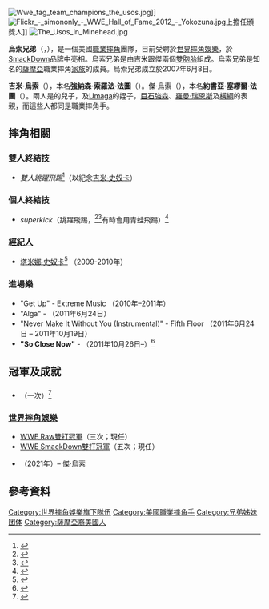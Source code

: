 {{Infobox Pro Wrestler
| name = 烏索兄弟<br>{{lang|en|The Usos}}
| image = The Usos 2014.jpg
| img_capt = 烏索兄弟（2014年）
| names = The Fatu Brothers<ref name=OWOW /><br>The Fatu Twins<ref name=OWOW /><br>The Samoan Soldiers<ref name="Varsallone"/><br>The Uso Brothers<ref>{{cite web|url=http://www.wwe.com/shows/raw/archive/05312010/mainarticle|title=Shooting Star-Spangled Raw|date=2010-05-31|last=Adkins|first=Greg|accessdate=2010-07-24|publisher=[[World_Wrestling_Entertainment|World Wrestling Entertainment]]|archive-date=2019-11-06|archive-url=https://web.archive.org/web/20191106100844/https://www.wwe.com/shows/raw/archive/05312010/mainarticle|dead-url=no}}</ref><br>'''The Usos'''<ref name="JeyWWE"/>
| birthname = 強納森·索羅法·法圖<br/>約書亞·塞繆爾·法圖<br/>（過往成員[[塔米娜·史奴卡|塔米娜·史奴卡]]）
| height = {{height|ft=6|in=2}}（吉米·烏索）<ref name="JimmyWWE"/><br>{{height|ft=6|in=1}}（傑·烏索）<ref name="JeyWWE"/>
| weight = {{convert|479|lb|kg|abbr=on}}<br/>{{convert|251|lb|kg|abbr=on}}（吉米·烏索）<ref name="JimmyWWE">{{cite web|url=http://www.wwe.com/superstars/smackdown/jimmyuso/|title=Jimmy Uso Bio|accessdate=April 27, 2011|publisher=[[World_Wrestling_Entertainment|World Wrestling Entertainment]]|archive-date=2012-01-01|archive-url=https://web.archive.org/web/20120101215006/http://www.wwe.com/superstars/smackdown/jimmyuso|dead-url=no}}</ref><br/>{{convert|228|lb|kg|abbr=on}}（傑·烏索）<ref name="JeyWWE">{{cite web|url=http://www.wwe.com/superstars/smackdown/jeyuso/|title=Jey Uso Bio|accessdate=April 27, 2011|publisher=[[WWE|WWE]]|archive-date=2012-03-09|archive-url=https://web.archive.org/web/20120309050035/http://www.wwe.com/superstars/smackdown/jeyuso|dead-url=no}}</ref>
| birth_date = {{birth date and age|mf=yes|1985|8|22}}<ref name=OWOW />
| birth_place = {{USA}}[[加利福尼亞州|加利福尼亞州]][[舊金山市郡|舊金山市郡]]<ref name="JimmyOWOW">{{cite web|url=http://www.onlineworldofwrestling.com/profiles/j/jimmy-uso.html|title=Jimmy Uso|accessdate=2010-07-24|publisher=Online World of Wrestling|archive-date=2012-06-05|archive-url=https://web.archive.org/web/20120605030536/http://www.onlineworldofwrestling.com/profiles/j/jimmy-uso.html|dead-url=no}}</ref><ref name="JeyOWOW">{{cite web|url=http://www.onlineworldofwrestling.com/profiles/j/jey-uso.html|title=Jey Uso|accessdate=2010-07-24|publisher=Online World of Wrestling|archive-date=2012-06-05|archive-url=https://web.archive.org/web/20120605030452/http://www.onlineworldofwrestling.com/profiles/j/jey-uso.html|dead-url=no}}</ref>
| death_date = 
| death_place = 
| resides = 
| billed = {{USA}}[[加利福尼亞州|加利福尼亞州]][[舊金山市郡|舊金山市郡]]<ref name="JeyWWE"/><ref name="JimmyWWE"/>
| trainer = Wild Samoan Training<ref name=OWOW /><br>{{link-en|小索羅法·法圖|Rikishi (wrestler)|Rikishi}}<ref name=OWOW />
| debut = 2007年6月8日<ref name="JimmyOWOW"/><ref name="JeyOWOW"/>
| retired = 
| spouse = 
}}

[[File:Wwe_tag_team_champions_the_usos.jpg|thumb]]]]
[[File:Flickr_-_simononly_-_WWE_Hall_of_Fame_2012_-_Yokozuna.jpg|thumb]]上擔任頒獎人]]
[[File:The_Usos_in_Minehead.jpg|thumb]]

'''烏索兄弟'''（{{lang-en|The Usos}}，{{bd|1985年|8月22日}}），是一個美國[[職業摔角|職業摔角]]團隊，目前受聘於[[世界摔角娛樂|世界摔角娛樂]]，於[[SmackDown_LIVE|SmackDown]]品牌中亮相。烏索兄弟是由吉米跟傑兩個[[雙胞胎|雙胞胎]]組成。烏索兄弟是知名的[[薩摩亞|薩摩亞]]職業摔角[[家族|家族]]{{link-en|安諾伊家族|Anoa'i family}}的成員。烏索兄弟成立於2007年6月8日。

'''吉米·烏索'''（{{lang-en|Jimmy Uso}}），本名'''強納森·索羅法·法圖'''（{{lang-en|Jonathan Solofa Fatu}}）。傑·烏索（{{lang-en|Jey Uso}}），本名'''約書亞·塞繆爾·法圖'''（{{lang-en|Joshua Samuel Fatu}}）。兩人是{{link-en|小索羅法·法圖|Rikishi (wrestler)}}的兒子，{{link-en|山姆·法圖|Sam Fatu}}及[[Umaga|Umaga]]的姪子，[[巨石強森|巨石強森]]、[[羅曼·瑞恩斯|羅曼·瑞恩斯]]及[[横綱_(摔角手)|橫綱]]的表親，而這些人都同是職業摔角手。

==摔角相關==
===雙人終結技===
*''雙人跳躍飛踢''<ref name=IN1>{{cite web|last=Trionfo|first=Richard|title=WWE.COM NXT REDEMPTION REPORT: POTENTIAL TAG TITLE CONTENDERS IN ACTION; DIVAS IN ACTION; AND A ROOKIE GETS TO WRESTLE|url=http://pwinsider.com/article/62448/wwecom-nxt-redemption-report-potential-tag-title-contenders-in-action-divas-in-action-and-a-rookie-gets-to-wrestle.html?p=1|publisher=PWInsider|accessdate=October 13, 2011|archive-date=2020-10-24|archive-url=https://web.archive.org/web/20201024200928/https://www.pwinsider.com/article/62448/wwecom-nxt-redemption-report-potential-tag-title-contenders-in-action-divas-in-action-and-a-rookie-gets-to-wrestle.html?p=1|dead-url=no}}</ref>（以紀念[[吉米·史奴卡|吉米·史奴卡]]）
===個人終結技===
*''superkick''（跳躍飛踢，<ref>{{cite web|url=http://www.pwtorch.com/artman2/publish/wwsuperstarsreport/article_42028.shtml|title=Caldwell's WWE Superstars Results 6/17: Ongoing "virtual time" coverage of Kofi Kingston, Usos, Yoshi Tatsu|date=2010-06-17|last=Caldwell|first=James|accessdate=2010-08-02|publisher=Pro Wrestling Torch|archive-date=2021-01-21|archive-url=https://web.archive.org/web/20210121053803/https://www.pwtorch.com/artman2/publish/wwsuperstarsreport/article_42028.shtml|dead-url=no}}</ref><ref>{{cite web|url=http://www.pwtorch.com/artman2/publish/wwerawreport/article_42461.shtml|title=WWE Raw Results 7/12: Keller's ongoing coverage of live show on USA Network|date=2010-07-12|last=Keller|first=Wade|authorlink=Wade Keller|accessdate=2010-08-02|publisher=Pro Wrestling Torch|archive-date=2021-01-21|archive-url=https://web.archive.org/web/20210121021658/https://www.pwtorch.com/artman2/publish/wwerawreport/article_42461.shtml|dead-url=no}}</ref>有時會用青蛙飛踢）<ref>{{YouTube|aYCs1yYu1zY|The Usos vs. 3MB: WWE Main Event, Aug. 14, 2013}}</ref>

===[[經紀人|經紀人]]===
*[[塔米娜·史奴卡|塔米娜·史奴卡]]<ref name=OWOW>{{cite web|title=The Uso Brothers – Online World of Wrestling|url=http://www.onlineworldofwrestling.com/profiles/u/uso-brothers.html|publisher=Online World of Wrestling|accessdate=July 9, 2011|archive-date=2011-09-07|archive-url=https://web.archive.org/web/20110907075748/http://www.onlineworldofwrestling.com/profiles/u/uso-brothers.html|dead-url=no}}</ref> （2009-2010年）

===進場樂===
*"Get Up" - Extreme Music （2010年–2011年）
*"Alga" - {{link-en|吉姆·約翰斯頓|Jim Johnston (composer)|Jim Johnston}} （2011年6月24日）
*"Never Make It Without You (Instrumental)" - Fifth Floor （2011年6月24日 – 2011年10月19日）
*'''"So Close Now"''' - {{link-en|大衛達拉斯|David Dallas|David Dallas}}  （2011年10月26日–）<ref>{{cite web|title=The Usos' new theme channels Samoan heritage|url=http://www.wwe.com/subscriptions/wwetunes/usos-david-dallas-music|publisher=[[WWE|WWE]]|accessdate=November 12, 2011|archive-date=2012-02-22|archive-url=https://web.archive.org/web/20120222151200/http://www.wwe.com/subscriptions/wwetunes/usos-david-dallas-music|dead-url=no}}</ref>

==冠軍及成就==
==={{link-en|佛州冠軍摔角|Florida Championship Wrestling}}===
*{{link-en|FCW佛州雙打冠軍|FCW Florida Tag Team Championship}}（一次）<ref name="Varsallone">{{cite web |url=http://www.miamiherald.com/2010/05/24/1646360/new-tag-team-appears-on-wwe-raw.html |title=New tag team appears on WWE Raw |date=2010-05-24 |last=Varsallone |first=Jim |accessdate=2010-07-24 |work=[[The_Miami_Herald|The Miami Herald]] |archiveurl=https://www.webcitation.org/5rRtjacrE?url=http://www.miamiherald.com/2010/05/24/1646360/new-tag-team-appears-on-wwe-raw.html |archivedate=2010-07-24 |deadurl=yes }}</ref>
===[[世界摔角娛樂|世界摔角娛樂]]===
*[[Raw雙打冠軍|WWE Raw雙打冠軍]]（三次；現任）
*[[SmackDown雙打冠軍|WWE SmackDown雙打冠軍]]（五次；現任）
*{{link-en|安德烈巨人紀念上繩挑戰賽|André the Giant Memorial Battle Royal}}（2021年）– 傑·烏索

==參考資料==
{{Reflist}}
{{DEFAULTSORT:Usos, The}}
[[Category:世界摔角娛樂旗下隊伍|Category:世界摔角娛樂旗下隊伍]]
[[Category:美國職業摔角手|Category:美國職業摔角手]]
[[Category:兄弟姊妹团体|Category:兄弟姊妹团体]]
[[Category:薩摩亞裔美國人|Category:薩摩亞裔美國人]]